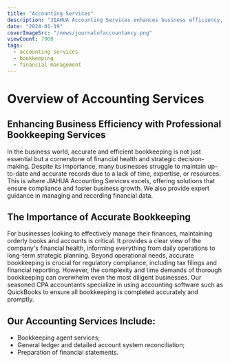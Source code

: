 ```yaml
---
title: "Accounting Services"
description: "JIAHUA Accounting Services enhances business efficiency, ensures compliance, and fosters growth through professional bookkeeping solutions. Services include bookkeeping, ledger reconciliation, and financial statement preparation."
date: "2024-01-19"
coverImageSrc: "/news/journalofaccountancy.png"
viewCount: 7908
tags:
  - accounting services
  - bookkeeping
  - financial management
---
```


# Overview of Accounting Services

## Enhancing Business Efficiency with Professional Bookkeeping Services

In the business world, accurate and efficient bookkeeping is not just essential but a cornerstone of financial health and strategic decision-making. Despite its importance, many businesses struggle to maintain up-to-date and accurate records due to a lack of time, expertise, or resources. This is where JIAHUA Accounting Services excels, offering solutions that ensure compliance and foster business growth. We also provide expert guidance in managing and recording financial data.

## The Importance of Accurate Bookkeeping

For businesses looking to effectively manage their finances, maintaining orderly books and accounts is critical. It provides a clear view of the company's financial health, informing everything from daily operations to long-term strategic planning. Beyond operational needs, accurate bookkeeping is crucial for regulatory compliance, including tax filings and financial reporting. However, the complexity and time demands of thorough bookkeeping can overwhelm even the most diligent businesses. Our seasoned CPA accountants specialize in using accounting software such as QuickBooks to ensure all bookkeeping is completed accurately and promptly.

## Our Accounting Services Include:

- Bookkeeping agent services;
- General ledger and detailed account system reconciliation;
- Preparation of financial statements.